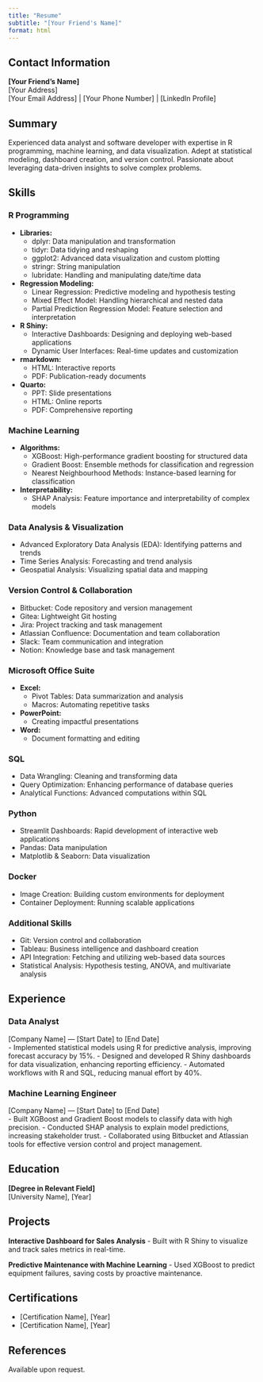 ---
title: "Resume"
subtitle: "[Your Friend's Name]"
format: html
---

## Contact Information
**[Your Friend's Name]**  
[Your Address]  
[Your Email Address] | [Your Phone Number] | [LinkedIn Profile]

## Summary
Experienced data analyst and software developer with expertise in R programming, machine learning, and data visualization. Adept at statistical modeling, dashboard creation, and version control. Passionate about leveraging data-driven insights to solve complex problems.

## Skills

### R Programming
- **Libraries:**
  - dplyr: Data manipulation and transformation
  - tidyr: Data tidying and reshaping
  - ggplot2: Advanced data visualization and custom plotting
  - stringr: String manipulation
  - lubridate: Handling and manipulating date/time data
- **Regression Modeling:**
  - Linear Regression: Predictive modeling and hypothesis testing
  - Mixed Effect Model: Handling hierarchical and nested data
  - Partial Prediction Regression Model: Feature selection and interpretation
- **R Shiny:**
  - Interactive Dashboards: Designing and deploying web-based applications
  - Dynamic User Interfaces: Real-time updates and customization
- **rmarkdown:**
  - HTML: Interactive reports
  - PDF: Publication-ready documents
- **Quarto:**
  - PPT: Slide presentations
  - HTML: Online reports
  - PDF: Comprehensive reporting

### Machine Learning
- **Algorithms:**
  - XGBoost: High-performance gradient boosting for structured data
  - Gradient Boost: Ensemble methods for classification and regression
  - Nearest Neighbourhood Methods: Instance-based learning for classification
- **Interpretability:**
  - SHAP Analysis: Feature importance and interpretability of complex models

### Data Analysis & Visualization
- Advanced Exploratory Data Analysis (EDA): Identifying patterns and trends
- Time Series Analysis: Forecasting and trend analysis
- Geospatial Analysis: Visualizing spatial data and mapping

### Version Control & Collaboration
- Bitbucket: Code repository and version management
- Gitea: Lightweight Git hosting
- Jira: Project tracking and task management
- Atlassian Confluence: Documentation and team collaboration
- Slack: Team communication and integration
- Notion: Knowledge base and task management

### Microsoft Office Suite
- **Excel:**
  - Pivot Tables: Data summarization and analysis
  - Macros: Automating repetitive tasks
- **PowerPoint:**
  - Creating impactful presentations
- **Word:**
  - Document formatting and editing

### SQL
- Data Wrangling: Cleaning and transforming data
- Query Optimization: Enhancing performance of database queries
- Analytical Functions: Advanced computations within SQL

### Python
- Streamlit Dashboards: Rapid development of interactive web applications
- Pandas: Data manipulation
- Matplotlib & Seaborn: Data visualization

### Docker
- Image Creation: Building custom environments for deployment
- Container Deployment: Running scalable applications

### Additional Skills
- Git: Version control and collaboration
- Tableau: Business intelligence and dashboard creation
- API Integration: Fetching and utilizing web-based data sources
- Statistical Analysis: Hypothesis testing, ANOVA, and multivariate analysis

## Experience

### Data Analyst  
[Company Name] — [Start Date] to [End Date]  
- Implemented statistical models using R for predictive analysis, improving forecast accuracy by 15%.
- Designed and developed R Shiny dashboards for data visualization, enhancing reporting efficiency.
- Automated workflows with R and SQL, reducing manual effort by 40%.

### Machine Learning Engineer  
[Company Name] — [Start Date] to [End Date]  
- Built XGBoost and Gradient Boost models to classify data with high precision.
- Conducted SHAP analysis to explain model predictions, increasing stakeholder trust.
- Collaborated using Bitbucket and Atlassian tools for effective version control and project management.

## Education
**[Degree in Relevant Field]**  
[University Name], [Year]

## Projects

**Interactive Dashboard for Sales Analysis**
- Built with R Shiny to visualize and track sales metrics in real-time.

**Predictive Maintenance with Machine Learning**
- Used XGBoost to predict equipment failures, saving costs by proactive maintenance.

## Certifications
- [Certification Name], [Year]
- [Certification Name], [Year]

## References
Available upon request.
